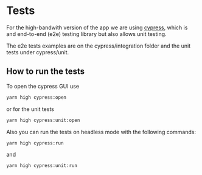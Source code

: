 
<Meta title="Docs/Tests" />

# Tests

For the high-bandwith version of the app we are using [cypress](https://www.cypress.io/), which is and end-to-end (e2e) testing library but also allows unit testing.

The e2e tests examples are on the cypress/integration folder and the unit tests under cypress/unit.

## How to run the tests

To open the cypress GUI use

```bash
yarn high cypress:open
```

or for the unit tests

```bash
yarn high cypress:unit:open
```

Also you can run the tests on headless mode with the following commands:

```bash
yarn high cypress:run
```

and

```bash
yarn high cypress:unit:run
```
